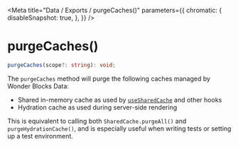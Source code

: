
<Meta
    title="Data / Exports / purgeCaches()"
    parameters={{
        chromatic: {
            disableSnapshot: true,
        },
    }}
/>

# purgeCaches()

```ts
purgeCaches(scope?: string): void;
```

The `purgeCaches` method will purge the following caches managed by Wonder Blocks Data:

- Shared in-memory cache as used by  [`useSharedCache`](/docs/data-exports-usesharedcache--page) and other hooks
- Hydration cache as used during server-side rendering

This is equivalent to calling both `SharedCache.purgeAll()` and `purgeHydrationCache()`, and is especially useful when writing tests or setting up a test environment.
